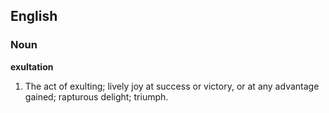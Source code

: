 ==English==

===Noun===

'''exultation'''

#The act of exulting; lively joy at success or victory, or at any advantage gained; rapturous delight; triumph.